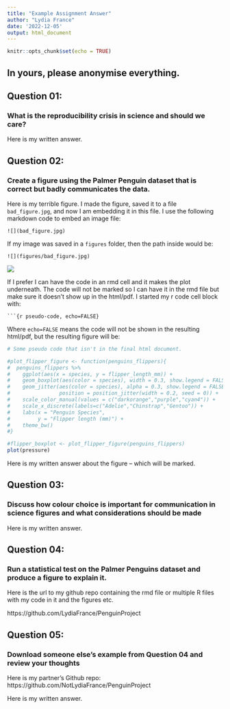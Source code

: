 ```yaml
---
title: "Example Assignment Answer"
author: "Lydia France"
date: '2022-12-05'
output: html_document
---
```


```r
knitr::opts_chunk$set(echo = TRUE)
```

## In yours, please anonymise everything. 

## Question 01: 
### What is the reproducibility crisis in science and should we care?

Here is my written answer.

## Question 02: 
### Create a figure using the Palmer Penguin dataset that is correct but badly communicates the data.

Here is my terrible figure. I made the figure, saved it to a file `bad_figure.jpg`, and now I am embedding it in this file. I use the following markdown code to embed an image file:

`![](bad_figure.jpg)`

If my image was saved in a `figures` folder, then the path inside would be:

`![](figures/bad_figure.jpg)`


![](bad_figure.jpg)

If I prefer I can have the code in an rmd cell and it makes the plot underneath. The code will not be marked so I can have it in the rmd file but make sure it doesn't show up in the html/pdf. I started my r code cell block with:

` ```{r pseudo-code, echo=FALSE}`

Where `echo=FALSE` means the code will not be shown in the resulting html/pdf, but the resulting figure will be:

```r
# Some pseudo code that isn't in the final html document. 

#plot_flipper_figure <- function(penguins_flippers){
#  penguins_flippers %>% 
#    ggplot(aes(x = species, y = flipper_length_mm)) +
#    geom_boxplot(aes(color = species), width = 0.3, show.legend = FALSE) +
#    geom_jitter(aes(color = species), alpha = 0.3, show.legend = FALSE, 
#                position = position_jitter(width = 0.2, seed = 0)) +
#    scale_color_manual(values = c("darkorange","purple","cyan4")) +
#    scale_x_discrete(labels=c("Adelie","Chinstrap","Gentoo")) +
#    labs(x = "Penguin Species",
#         y = "Flipper length (mm)") +
#    theme_bw()
#}

#flipper_boxplot <- plot_flipper_figure(penguins_flippers)
plot(pressure)

```


Here is my written answer about the figure -- which will be marked. 

## Question 03: 
### Discuss how colour choice is important for communication in science figures and what considerations should be made

Here is my written answer. 

## Question 04: 
### Run a statistical test on the Palmer Penguins dataset and produce a figure to explain it.

Here is the url to my github repo containing the rmd file or multiple R files with my code in it and the figures etc. 

https://github.com/LydiaFrance/PenguinProject


## Question 05: 
### Download someone else's example from Question 04 and review your thoughts

Here is my partner's Github repo:
https://github.com/NotLydiaFrance/PenguinProject

Here is my written answer.


